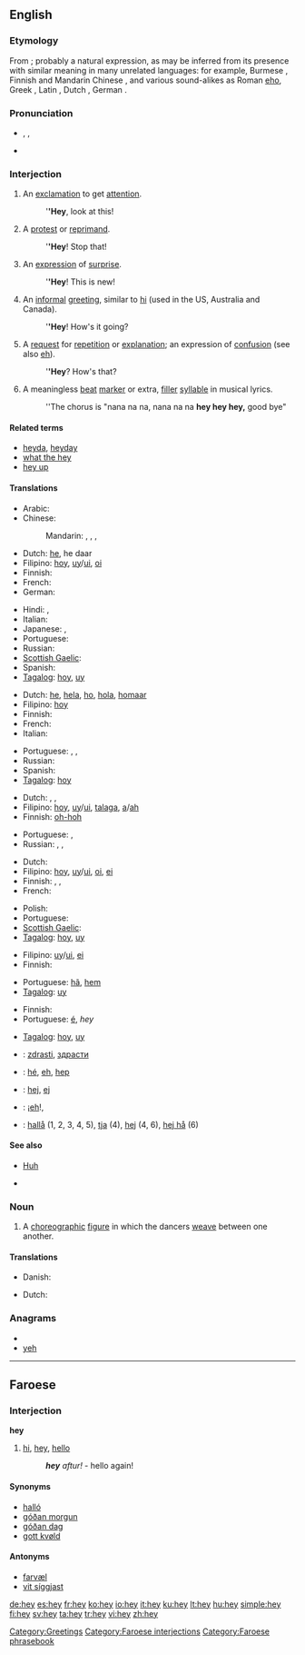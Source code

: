 ==English==

===Etymology===
From {{etyl|enm}} {{term|hei|lang=enm}}; probably a natural expression, as may be inferred from its presence with similar meaning in many unrelated languages: for example, Burmese {{term|ဟေး|lang=my|sc=Mymr|tr=hei}}, Finnish {{term|hei|lang=fi}} and Mandarin Chinese {{term|哎|lang=cmn|sc=Hani|tr=āi}}, and various sound-alikes as Roman [[eho]], Greek {{term|εἴα|tr=eia|lang=grc}}, Latin {{term|eia|lang=la}}, Dutch {{term|he|lang=nl}}, German {{term|hei|lang=de}}.

===Pronunciation===
* {{enPR|hā}}, {{IPA|/heɪ/}}, {{SAMPA|/heI/}}
* {{audio|en-us-hey.ogg|Audio (US)}}
*: {{homophones|hay}}
*: {{rhymes|eɪ}}

===Interjection===
{{en-interj}}

# An [[exclamation]] to get [[attention]].
#: '''''Hey''', look at this!
# A [[protest]] or [[reprimand]].
#: '''''Hey'''! Stop that!
# An [[expression]] of [[surprise]].
#: '''''Hey'''! This is new!
# An [[informal]] [[greeting]], similar to [[hi]] (used in the US, Australia and Canada).
#: '''''Hey'''! How's it going?
# A [[request]] for [[repetition]] or [[explanation]]; an expression of [[confusion]] (see also [[eh]]).
#: '''''Hey'''? How's that?
# A meaningless [[beat]] [[marker]] or extra, [[filler]] [[syllable]] in musical lyrics.
#: ''The chorus is "nana na na, nana na na '''hey hey hey,''' good bye"

====Related terms====
* [[heyda]], [[heyday]]
* [[what the hey]]
* [[hey up]]

====Translations====
{{trans-top|exclamation to get attention}}
* Arabic: {{t|ar|ياه|tr=yaah}}
* Chinese:
*: Mandarin: {{t-|cmn|喂|tr=wèi|sc=Hani}},  {{t-|cmn|哎|tr=āi|sc=Hani}},  {{t-|cmn|嗨|tr=hāi|sc=Hani}},  {{t-|cmn|嘿|tr=hēi|sc=Hani}}
* Dutch: [[he]], he daar
* Filipino: [[hoy]], [[uy]]/[[ui]], [[oi]]
* Finnish: {{t+|fi|hei}}
* French: {{t+|fr|hé}}
* German: {{t-|de|Hallo}}
{{trans-mid}}
* Hindi: {{t|hi|अरे|tr=arē|sc=Deva}}, {{t|hi|अजी|tr=ajī|sc=Deva}}
* Italian: {{t-|it|ehi}}
* Japanese: {{t+|ja|おい|tr=oi}},  {{t|ja|ねえ|tr=nē}}
* Portuguese: {{t+|pt|ei}}
* Russian: {{t+|ru|эй|tr=ej}}
* [[Scottish Gaelic]]: {{t-|gd|hòigh|xs=Scottish Gaelic}}
* Spanish: {{t-|es|oye}}
* [[Tagalog]]: [[hoy]], [[uy]]
{{trans-bottom}}

{{trans-top|protest or reprimand}}
* Dutch: [[he]], [[hela]], [[ho]], [[hola]], [[homaar]]
* Filipino: [[hoy]]
* Finnish: {{t+|fi|hei}}
* French: {{t|fr|hé}}
* Italian: {{t-|it|ehi}}
{{trans-mid}}
* Portuguese: {{t+|pt|ei}}, {{t-|pt|epa}}, {{t-|pt|opa}}
* Russian: {{t+|ru|эй|tr=ej}}
* Spanish: {{t-|es|oye}}
* [[Tagalog]]: [[hoy]]
{{trans-bottom}}

{{trans-top|expression of surprise}}
* Dutch: {{t+|nl|he}}, {{t-|nl|heh}}, {{t-|nl|huh}}
* Filipino: [[hoy]], [[uy]]/[[ui]], [[talaga]], [[a]]/[[ah]]
* Finnish: [[oh-hoh]]
{{trans-mid}}
* Portuguese: {{t-|pt|epa}}, {{t-|pt|opa}}
* Russian: {{t+|ru|ой|tr=oj}}, {{t|ru|ух ты|tr=ux ty}}, {{t|ru|ого|tr=ogó, ohó}}
{{trans-bottom}}

{{trans-top|informal greeting}}
* Dutch: {{t+|nl|hoi}}
* Filipino: [[hoy]], [[uy]]/[[ui]], [[oi]], [[ei]]
* Finnish: {{t+|fi|hei}}, {{t+|fi|terve}}, {{t+|fi|moro}}
* French: {{t+|fr|coucou}}
{{trans-mid}}
* Polish: {{t+|pl|hej}}
* Portuguese: {{t+|pt|oi}}
* [[Scottish Gaelic]]: {{t-|gd|hòigh|xs=Scottish Gaelic}}
* [[Tagalog]]: [[hoy]], [[uy]]
{{trans-bottom}}

{{trans-top|request for repetition or explanation}}
* Filipino: [[uy]]/[[ui]], [[ei]]
* Finnish: {{t+|fi|hei}}
{{trans-mid}}
* Portuguese: [[hã]], [[hem]]
* [[Tagalog]]: [[uy]]
{{trans-bottom}}

{{trans-top|meaningless beat marker, filler syllable}}
* Finnish: {{t+|fi|hei}}
* Portuguese: [[é]], ''hey''
{{trans-mid}}
* [[Tagalog]]: [[hoy]], [[uy]]
{{trans-bottom}}

{{checktrans-top}}
* {{ttbc|bg}}: [[zdrasti]], [[здрасти]]
* {{ttbc|fr}}: [[hé]], [[eh]], [[hep]]
{{trans-mid}}
* {{ttbc|sl}}: [[hej]], [[ej]]
* {{ttbc|es}}: ¡[[eh]]!,
* {{ttbc|sv}}: [[hallå]] (1, 2, 3, 4, 5), [[tja]] (4), [[hej]] (4, 6), [[hej hå]] (6)
{{trans-bottom}}

====See also====
* [[huh|Huh]]

* {{pedialite}}

===Noun===
{{en-noun}}

# {{context|country dancing}} A [[choreographic]] [[figure]] in which the dancers [[weave]] between one another.

====Translations====
{{trans-top|country dancing figure}}
* Danish: {{t+|da|hej}}
{{trans-mid}}
* Dutch: {{t-|nl|hey}}
{{trans-bottom}}

===Anagrams===
* {{alphagram|ehy}}
* [[yeh#English|yeh]]

[[Category:Greetings]]

----

==Faroese==

===Interjection===
'''hey'''

# [[hi]], [[#English|hey]], [[hello]]
#: '''''hey''' aftur!'' - hello again!

====Synonyms====
* [[halló]]
* [[góðan morgun]]
* [[góðan dag]]
* [[gott kvøld]]

====Antonyms====
* [[farvæl]]
* [[vit síggjast]]

[[Category:Faroese interjections]]
[[Category:Faroese phrasebook]]

[[de:hey]]
[[es:hey]]
[[fr:hey]]
[[ko:hey]]
[[io:hey]]
[[it:hey]]
[[ku:hey]]
[[lt:hey]]
[[hu:hey]]
[[simple:hey]]
[[fi:hey]]
[[sv:hey]]
[[ta:hey]]
[[tr:hey]]
[[vi:hey]]
[[zh:hey]]